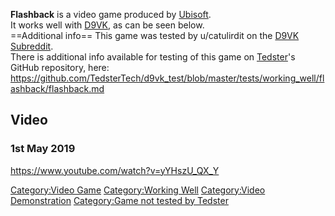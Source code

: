 <strong>Flashback</strong> is a video game produced by [[Ubisoft]].
<br />
It works well with [[D9VK]], as can be seen below.
<br />
==Additional info==
This game was tested by u/catulirdit on the [[D9VK Subreddit]].
<br />
There is additional info available for testing of this game on [[User:Tedster|Tedster]]'s GitHub repository, here:
<br />
https://github.com/TedsterTech/d9vk_test/blob/master/tests/working_well/flashback/flashback.md
==Video==
===1st May 2019===
<youtube>https://www.youtube.com/watch?v=yYHszU_QX_Y</youtube>

[[Category:Video Game]]
[[Category:Working Well]]
[[Category:Video Demonstration]]
[[Category:Game not tested by Tedster]]
